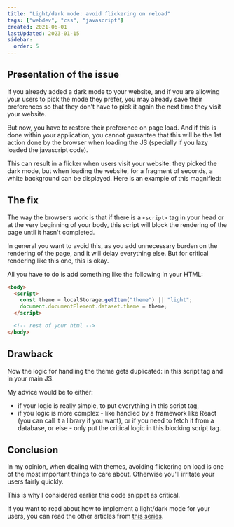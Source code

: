 ```yaml
---
title: "Light/dark mode: avoid flickering on reload"
tags: ["webdev", "css", "javascript"]
created: 2021-06-01
lastUpdated: 2023-01-15
sidebar:
  order: 5
---
```



## Presentation of the issue

If you already added a dark mode to your website, and if you are allowing your users to pick the mode they prefer, you may already save their preferences so that they don't have to pick it again the next time they visit your website.

But now, you have to restore their preference on page load. And if this is done within your application, you cannot guarantee that this will be the 1st action done by the browser when loading the JS (specially if you lazy loaded the javascript code).

This can result in a flicker when users visit your website: they picked the dark mode, but when loading the website, for a fragment of seconds, a white background can be displayed.
Here is an example of this magnified:

<Codepen user="ayc0" id="oNZpzRP" />

## The fix

The way the browsers work is that if there is a `<script>` tag in your head or at the very beginning of your body, this script will block the rendering of the page until it hasn't completed.

In general you want to avoid this, as you add unnecessary burden on the rendering of the page, and it will delay everything else.
But for critical rendering like this one, this is okay.

All you have to do is add something like the following in your HTML:

```html
<body>
  <script>
    const theme = localStorage.getItem("theme") || "light";
    document.documentElement.dataset.theme = theme;
  </script>

  <!-- rest of your html -->
</body>
```

<Codepen user="ayc0" id="KKWZNMW" />

## Drawback

Now the logic for handling the theme gets duplicated: in this script tag and in your main JS.

My advice would be to either:

- if your logic is really simple, to put everything in this script tag,
- if you logic is more complex - like handled by a framework like React (you can call it a library if you want), or if you need to fetch it from a database, or else - only put the critical logic in this blocking script tag.

## Conclusion

In my opinion, when dealing with themes, avoiding flickering on load is one of the most important things to care about. Otherwise you'll irritate your users fairly quickly.

This is why I considered earlier this code snippet as critical.

If you want to read about how to implement a light/dark mode for your users, you can read the other articles from [this series](https://dev.to/ayc0/series/12983).
